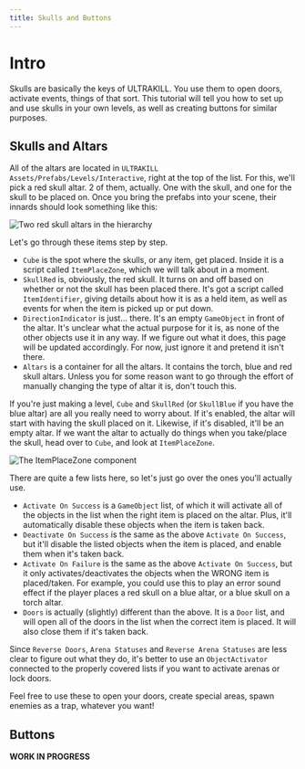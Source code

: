 ```yaml
---
title: Skulls and Buttons
---
```


# Intro

Skulls are basically the keys of ULTRAKILL. You use them to open doors, activate events, things of that sort. This tutorial will tell you how to set up and use skulls in your own levels, as well as creating buttons for similar purposes.

## Skulls and Altars

All of the altars are located in `ULTRAKILL Assets/Prefabs/Levels/Interactive`, right at the top of the list. For this, we'll pick a red skull altar. 2 of them, actually. One with the skull, and one for the skull to be placed on. Once you bring the prefabs into your scene, their innards should look something like this:

![Two red skull altars in the hierarchy](../images/New/Tutorials/SkullsButtons/RedAltarHierarchy.png)

Let's go through these items step by step.

- `Cube` is the spot where the skulls, or any item, get placed. Inside it is a script called `ItemPlaceZone`, which we will talk about in a moment.
- `SkullRed` is, obviously, the red skull. It turns on and off based on whether or not the skull has been placed there. It's got a script called `ItemIdentifier`, giving details about how it is as a held item, as well as events for when the item is picked up or put down.
- `DirectionIndicator` is just... there. It's an empty `GameObject` in front of the altar. It's unclear what the actual purpose for it is, as none of the other objects use it in any way. If we figure out what it does, this page will be updated accordingly. For now, just ignore it and pretend it isn't there.
- `Altars` is a container for all the altars. It contains the torch, blue and red skull altars. Unless you for some reason want to go through the effort of manually changing the type of altar it is, don't touch this.

If you're just making a level, `Cube` and `SkullRed` (or `SkullBlue` if you have the blue altar) are all you really need to worry about. If it's enabled, the altar will start with having the skull placed on it. Likewise, if it's disabled, it'll be an empty altar. If we want the altar to actually do things when you take/place the skull, head over to `Cube`, and look at `ItemPlaceZone`.

![The ItemPlaceZone component](../images/New/Tutorials/SkullsButtons/ItemPlaceZone.png)

There are quite a few lists here, so let's just go over the ones you'll actually use.

- `Activate On Success` is a `GameObject` list, of which it will activate all of the objects in the list when the right item is placed on the altar. Plus, it'll automatically disable these objects when the item is taken back.
- `Deactivate On Success` is the same as the above `Activate On Success`, but it'll disable the listed objects when the item is placed, and enable them when it's taken back.
- `Activate On Failure` is the same as the above `Activate On Success`, but it only activates/deactivates the objects when the WRONG item is placed/taken. For example, you could use this to play an error sound effect if the player places a red skull on a blue altar, or a blue skull on a torch altar.
- `Doors` is actually (slightly) different than the above. It is a `Door` list, and will open all of the doors in the list when the correct item is placed. It will also close them if it's taken back.

Since `Reverse Doors`, `Arena Statuses` and `Reverse Arena Statuses` are less clear to figure out what they do, it's better to use an `ObjectActivator` connected to the properly covered lists if you want to activate arenas or lock doors.

Feel free to use these to open your doors, create special areas, spawn enemies as a trap, whatever you want!

## Buttons

**WORK IN PROGRESS**
